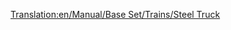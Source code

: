 [[Translation:en/Manual/Base Set/Trains/Steel Truck]]
{{es/Manual/Base Set/Trains/Vagones|Imagen=[[File:en/Manual/Base Set/Trains/Steeltruck.png]]
|Nombre=Vagón de Acero
|PrecioNormal=2.296 € (1.148 £)
|PesoNormal=18 / 38 t
|CapacidadNormal=20 t de acero
|PrecioMono="
|PesoMono=18 / 43 t
|CapacidadMono=25 t de acero
|PrecioMag="
|PesoMag=18 / 45 t
|CapacidadMag=27 t de acero
|Descripción=el '''Vagón de Acero''' es el más adecuado para transportar el [[es/Manual/Base Set/Cargos/Acero|acero]] que se fabrica en la [[es/Manual/Base Set/Industries/Acería|acería]]. Sólo está disponible en el clima [[es/Manual/Clima#templado|templado]].
}}